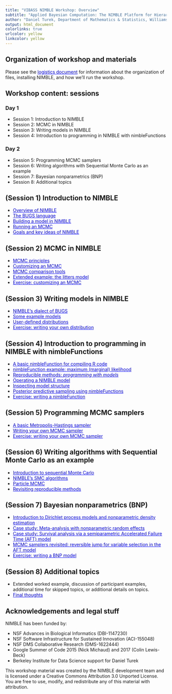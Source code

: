 ```yaml
---
title: "VIBASS NIMBLE Workshop: Overview"
subtitle: "Applied Bayesian Computation: The NIMBLE Platform for Hierarchical Modeling and MCMC"
author: "Daniel Turek, Department of Mathematics & Statistics, Williams College"
output: html_document
colorlinks: true
urlcolor: yellow
linkcolor: yellow
---
```




## Organization of workshop and materials

Please see the <a href="logistics_slides.html" target="_blank" style="color: blue">logistics document</a> for information about the organization of files, installing NIMBLE, and how we'll run the workshop.

## Workshop content: sessions



### Day 1

 - Session 1: Introduction to NIMBLE
 - Session 2: MCMC in NIMBLE
 - Session 3: Writing models in NIMBLE
 - Session 4: Introduction to programming in NIMBLE with nimbleFunctions



### Day 2

 - Session 5: Programming MCMC samplers
 - Session 6: Writing algorithms with Sequential Monte Carlo as an example
 - Session 7: Bayesian nonparametrics (BNP)
 - Session 8: Additional topics

## (Session 1) Introduction to NIMBLE

 - <a href="modules/1.1_nimble_background_slides.html" target="_blank" style="color: blue">Overview of NIMBLE</a>
 - <a href="modules/1.2_bugs_language_slides.html" target="_blank" style="color: blue">The BUGS language</a>
 - <a href="modules/1.3_build_model_slides.html" target="_blank" style="color: blue">Building a model in NIMBLE</a>
 - <a href="modules/1.4_run_mcmc_slides.html" target="_blank" style="color: blue">Running an MCMC</a>
 - <a href="modules/1.5_nimble_principles_slides.html" target="_blank" style="color: blue">Goals and key ideas of NIMBLE</a>

## (Session 2) MCMC in NIMBLE

 - <a href="modules/2.1_mcmc_principles_slides.html" target="_blank" style="color: blue">MCMC principles</a>
 - <a href="modules/2.2_customizing_mcmc_slides.html" target="_blank" style="color: blue">Customizing an MCMC</a>
 - <a href="modules/2.3_compareMCMC_slides.html" target="_blank" style="color: blue">MCMC comparison tools</a>
 - <a href="modules/2.4_customizing_mcmc_extended_slides.html" target="_blank" style="color: blue">Extended example: the litters model</a>
 - <a href="modules/2.5_mcmc_exercises_slides.html" target="_blank" style="color: blue">Exercise: customizing an MCMC</a>

## (Session 3) Writing models in NIMBLE

 - <a href="modules/3.1_nimble_bugs_slides.html" target="_blank" style="color: blue">NIMBLE's dialect of BUGS</a>
 - <a href="modules/3.2_example_models_slides.html" target="_blank" style="color: blue">Some example models</a>
 - <a href="modules/3.3_user_dist_slides.html" target="_blank" style="color: blue">User-defined distributions</a>
 - <a href="modules/3.4_user_dist_exercises_slides.html" target="_blank" style="color: blue">Exercise: writing your own distribution</a>

## (Session 4) Introduction to programming in NIMBLE with nimbleFunctions

 - <a href="modules/4.1_compile_R_slides.html" target="_blank" style="color: blue">A basic nimbleFunction for compiling R code</a>
 - <a href="modules/4.2_basic_nimbleFunction_slides.html" target="_blank" style="color: blue">nimbleFunction example: maximum (marginal) likelihood</a>
 - <a href="modules/4.3_programming_with_models_slides.html" target="_blank" style="color: blue">Reproducible methods: *programming with models*</a>
 - <a href="modules/4.4_operating_model_slides.html" target="_blank" style="color: blue">Operating a NIMBLE model</a>
 - <a href="modules/4.5_model_structure_slides.html" target="_blank" style="color: blue">Inspecting model structure</a>
 - <a href="modules/4.6_full_nimbleFunction_slides.html" target="_blank" style="color: blue">Posterior predictive sampling using nimbleFunctions</a>
 - <a href="modules/4.7_writing_nimbleFunctions_exercises_slides.html" target="_blank" style="color: blue">Exercise: writing a nimbleFunction</a>

## (Session 5) Programming MCMC samplers

 - <a href="modules/5.1_nimbleFunction_samplers_slides.html" target="_blank" style="color: blue">A basic Metropolis-Hastings sampler</a>
 - <a href="modules/5.2_user_sampler_slides.html" target="_blank" style="color: blue">Writing your own MCMC sampler</a>
 - <a href="modules/5.3_user_sampler_exercises_slides.html" target="_blank" style="color: blue">Exercise: writing your own MCMC sampler</a>

## (Session 6) Writing algorithms with Sequential Monte Carlo as an example

 - <a href="modules/6.1_smc_intro_slides.html" target="_blank" style="color: blue">Introduction to sequential Monte Carlo</a>
 - <a href="modules/6.2_smc_nimble_slides.html" target="_blank" style="color: blue">NIMBLE's SMC algorithms</a>
 - <a href="modules/6.3_particle_mcmc_slides.html" target="_blank" style="color: blue">Particle MCMC</a>
 - <a href="modules/6.4_reproducibility_revisited_slides.html" target="_blank" style="color: blue">Revisiting reproducible methods</a>

## (Session 7) Bayesian nonparametrics (BNP)

 - <a href="modules/7.1_bnp_intro_slides.html" target="_blank" style="color: blue">Introduction to Dirichlet process models and nonparametric density estimation</a>
 - <a href="modules/7.2_meta_analysis_slides.html" target="_blank" style="color: blue">Case study: Meta-analysis with nonparametric random effects</a>
 - <a href="modules/7.3_survival_analysis_slides.html" target="_blank" style="color: blue">Case study: Survival analysis via a semiparametric Accelerated Failure Time (AFT) model</a>
 - <a href="modules/7.4_reversible_jump_AFT_slides.html" target="_blank" style="color: blue">MCMC samplers revisited: reversible jump for variable selection in the AFT model</a>
 - <a href="modules/7.5_bnp_exercises_slides.html" target="_blank" style="color: blue">Exercise: writing a BNP model</a>

## (Session 8) Additional topics
 - Extended worked example, discussion of participant examples, additional time for skipped topics, or additional details on topics.
 - <a href="modules/8.1_final_thoughts_slides.html" target="_blank" style="color: blue">Final thoughts</a>
 
## Acknowledgements and legal stuff

NIMBLE has been funded by:

 - NSF Advances in Biological Informatics (DBI-1147230)
 - NSF Software Infrastructure for Sustained Innovation (ACI-155048)
 - NSF DMS Collaborative Research (DMS-1622444)
 - Google Summer of Code 2015 (Nick Michaud) and 2017 (Colin Lewis-Beck)
 - Berkeley Institute for Data Science support for Daniel Turek

This workshop material was created by the NIMBLE development team and is licensed under a Creative Commons Attribution 3.0 Unported License. You are free to use, modify, and redistribute any of this material with attribution.

\  

\  

\  

\  

\  

\  

\  

\  

\  

\  

\  

\  

\  

\  

\  

